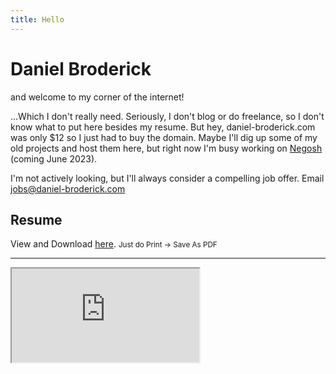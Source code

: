 ```yaml
---
title: Hello
---
```


# Daniel Broderick

and welcome to my corner of the internet!

...Which I don't really need. Seriously, I don't blog or do freelance, so I don't 
know what to put here besides my resume. But hey, daniel-broderick.com was only $12 so I just
had to buy the domain. Maybe I'll dig up some of my old projects and host them here, but 
right now I'm busy working on [Negosh](https://negosh.tech) (coming June 2023). 


I'm not actively looking, but I'll always consider a compelling job offer.
Email jobs@daniel-broderick.com

## Resume

View and Download [here](https://resume.creddle.io/resume/gqil78c6ol6). <small> Just do Print -> Save As PDF </small>

---


<div className="iframe-container">
  <iframe
    src="https://resume.creddle.io/embed/gqil78c6ol6"
    id="iframeId"
    seamless
  ></iframe>
</div>


